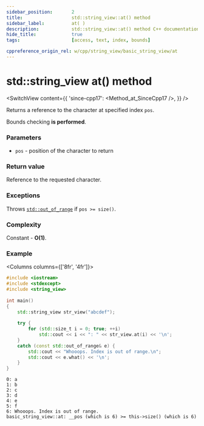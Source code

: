 ```yaml
---
sidebar_position:		2
title:					std::string_view::at() method
sidebar_label:			at( )
description:			std::string_view::at() method C++ documentation
hide_title:				true
tags:					[access, text, index, bounds]

cppreference_origin_rel: w/cpp/string_view/basic_string_view/at
---
```


# std::string_view at() method


<!-- Terms -->

<!----------------- Codes ---------------------->

<!-- at() -->

<SwitchView content={{
	'since-cpp17': <Method_at_SinceCpp17 />,
}} />

Returns a <Tooltip title={Term_ContAlias_Reference}>reference</Tooltip> to the character at specified index `pos`.

Bounds checking **is performed**.

### Parameters

- `pos` - position of the character to return

### Return value

Reference to the requested character.

### Exceptions

Throws [`std::out_of_range`](#) if `pos >= size()`.

### Complexity

Constant - **O(1)**.

### Example

<Columns columns={['8fr', '4fr']}>
<div>

```cpp
#include <iostream>
#include <stdexcept>
#include <string_view>
 
int main()
{
    std::string_view str_view("abcdef");
 
    try {
        for (std::size_t i = 0; true; ++i)
            std::cout << i << ": " << str_view.at(i) << '\n';
    }
    catch (const std::out_of_range& e) {
        std::cout << "Whooops. Index is out of range.\n";
        std::cout << e.what() << '\n';
    }
}
```

</div>
<div>

```plaintext title="Possible output"
0: a
1: b
2: c
3: d
4: e
5: f
6: Whooops. Index is out of range.
basic_string_view::at: __pos (which is 6) >= this->size() (which is 6)
```

</div>
</Columns>
